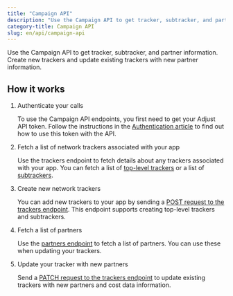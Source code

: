 ```yaml
---
title: "Campaign API"
description: "Use the Campaign API to get tracker, subtracker, and partner information."
category-title: Campaign API
slug: en/api/campaign-api
---
```


Use the Campaign API to get tracker, subtracker, and partner information. Create new trackers and update existing trackers with new partner information.

## How it works

1. Authenticate your calls
   
   To use the Campaign API endpoints, you first need to get your Adjust API token. Follow the instructions in the [Authentication article](/en/api/campaign-api/authentication) to find out how to use this token with the API.

2. Fetch a list of network trackers associated with your app
   
   Use the trackers endpoint to fetch details about any trackers associated with your app. You can fetch a list of [top-level trackers](/en/api/campaign-api/get-trackers) or a list of [subtrackers](/en/api/campaign-api/get-subtrackers).

3. Create new network trackers
   
   You can add new trackers to your app by sending a [POST request to the trackers endpoint](/en/api/campaign-api/create-tracker). This endpoint supports creating top-level trackers and subtrackers.

4. Fetch a list of partners
  
   Use the [partners endpoint](/en/api/campaign-api/get-partners) to fetch a list of partners. You can use these when updating your trackers.

5. Update your tracker with new partners
   
   Send a [PATCH request to the trackers endpoint](/en/api/campaign-api/update-tracker) to update existing trackers with new partners and cost data information.
